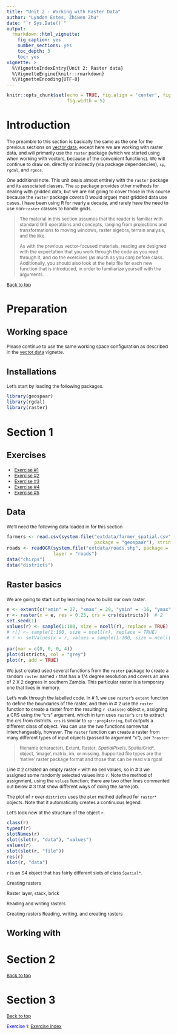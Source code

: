 ```yaml
---
title: "Unit 2 - Working with Raster Data"
author: "Lyndon Estes, Zhiwen Zhu"
date: "`r Sys.Date()`"
output: 
  rmarkdown::html_vignette:
    fig_caption: yes
    number_sections: yes
    toc_depth: 3
    toc: yes
vignette: >
  %\VignetteIndexEntry{Unit 2: Raster data}
  %\VignetteEngine{knitr::rmarkdown}
  %\VignetteEncoding{UTF-8}
---
```


<style type="text/css">

body{ /* Normal  */
      font-size: 12px;
  }
td {  /* Table  */
  font-size: 12px;
}
h1.title {
  font-size: 38px;
  <!-- color: DarkRed; -->
}
h1 { /* Header 1 */
  font-size: 28px;
  <!-- color: DarkBlue; -->
}
h2 { /* Header 2 */
    font-size: 22px;
  <!-- color: DarkBlue; -->
}
h3 { /* Header 3 */
  font-size: 18px;
  <!-- font-family: "Times New Roman", Times, serif; -->
  <!-- color: DarkBlue; -->
}
code.r{ /* Code block */
    font-size: 12px;
}
pre { /* Code block - determines code spacing between lines */
    font-size: 14px;
}
</style>

```r
knitr::opts_chunk$set(echo = TRUE, fig.align = 'center', fig.height = 4, 
                      fig.width = 5)
```

# Introduction{#rasterintro}

The preamble to this section is basically the same as the one for the previous sections on [vector data](vector-data.html), except here we are working with raster data, and will primarily use the `raster` package (which we started using when working with vectors, because of the convenient functions). We will continue to draw on, directly or indirectly (via package dependencies), `sp`, `rgdal`, and `rgeos`.

One additional note. This unit deals almost entirely with the `raster` package and its associated classes. The `sp` package provides other methods for dealing with gridded data, but we are not going to cover those in this course because the `raster` package covers (I would argue) most gridded data use cases. I have been using R for nearly a decade, and rarely have the need to use non-`raster` classes to handle grids.  

> The material in this section assumes that the reader is familiar with standard GIS operations and concepts, ranging from projections and transformations to moving windows, raster algebra, terrain analysis, and the like. 
>
> As with the previous vector-focused materials, reading are designed with the expectation that you work through the code as you read through it, and do the exercises (as much as you can) before class. Additionally, you should also look at the help file for each new function that is introduced, in order to familiarize yourself with the arguments. 

[Back to top](#rasterintro)

# Preparation
## Working space

Please continue to use the same working space configuration as described in the [vector data](vector-data.html) vignette. 

## Installations

Let's start by loading the following packages.
```r
library(geospaar)
library(rgdal)
library(raster)
```

# Section 1{#section1}

## Exercises{#unit1exercises} 
- [Exercise #1](#exercise1)
- [Exercise #2](#exercise2)
- [Exercise #3](#exercise3)
- [Exercise #4](#exercise4)
- [Exercise #5](#exercise5) 

## Data

We'll need the following data loaded in for this section
```r
farmers <- read.csv(system.file("extdata/farmer_spatial.csv", 
                                package = "geospaar"), stringsAsFactors = FALSE)
roads <- readOGR(system.file("extdata/roads.shp", package = "geospaar"), 
                 layer = "roads")
data("chirps")  
data("districts")
```

## Raster basics

We are going to start out by learning how to build our own raster.  

```r
e <- extent(c("xmin" = 27, "xmax" = 29, "ymin" = -16, "ymax" = -14))  # 1
r <- raster(x = e, res = 0.25, crs = crs(districts))  # 2 
set.seed(1)  
values(r) <- sample(1:100, size = ncell(r), replace = TRUE)  # 3
# r[] <- sample(1:100, size = ncell(r), replace = TRUE) 
# r <- setValues(x = r, values = sample(1:100, size = ncell(r), replace = TRUE))

par(mar = c(0, 0, 0, 4))
plot(districts, col = "grey")
plot(r, add = TRUE)
```

We just created used several functions from the `raster` package to create a random `raster` named `r` that has a 1/4 degree resolution and covers an area of 2 X 2 degrees in southern Zambia. This particular raster is a temporary one that lives in memory. 

Let's walk through the labelled code. In # 1, we use `raster`'s `extent` function to define the boundaries of the raster, and then in # 2 use the `raster` function to create a raster from the resulting `r class(e)` object `e`, assigning a CRS using the "crs" argument, which in turn uses `raster`'s `crs` to extract the crs from districts. `crs` is similar to `sp::proj4string`, but outputs a different class of object. You can use the two functions somewhat interchangeably, however. The `raster` function can create a raster from many different types of input objects (passed to argument "x"), per `?raster`:

> filename (character), Extent, Raster*, SpatialPixels*, SpatialGrid*, object, 'image', matrix, im, or missing. Supported file types are the 'native' raster package format and those that can be read via rgdal

Line # 2 created an empty raster `r` with no cell values, so in # 3 we assigned some randomly selected values into `r`. Note the method of assignment, using the `values` function; there are two other lines commented out below # 3 that show different ways of doing the same job. 

The plot of `r` over `districts` uses the `plot` method defined for `raster*` objects. Note that it automatically creates a continuous legend. 

Let's look now at the structure of the object `r`.

```r
class(r)
typeof(r)
slotNames(r)
slot(slot(r, "data"), "values")
values(r)
slot(slot(r, "file"))
res(r)
slot(r, "data")
```

`r` is an S4 object that has fairly different slots of class `Spatial*`. 


Creating rasters

Raster layer, stack, brick

Reading and writing rasters


Creating rasters Reading, writing, and creating rasters

## Working with 


# Section 2{#section2}

[Back to top](#rasterintro)

# Section 3{#section3}

[Back to top](#rasterintro)

<span style="color:blue">Exercise 1</span><a name="exercise15"></a>: ___
___ [Exercise index](#unit3exercises)















